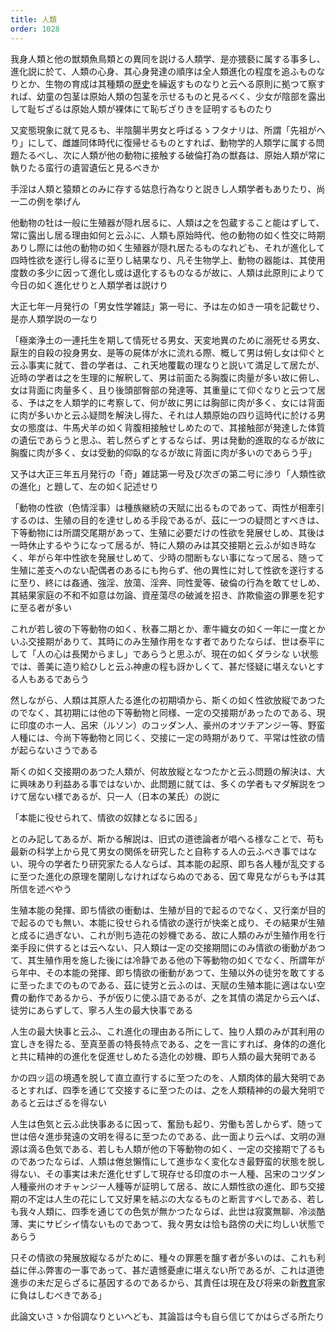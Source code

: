 ```yaml
---
title: 人類
order: 1028
---
```

我身人類と他の獣類魚鳥類との異同を説ける人類学、是亦猥褻に属する事多し、進化説に於て、人類の心身、其心身発達の順序は全人類進化の程度を追ふものなりとか、生物の育成は其種類の[歴史](/main/06-history/)を繰返すものなりと云へる原則に拠つて察すれば、幼童の包茎は原始人類の包茎を示せるものと見るべく、少女が陰部を露出して耻ぢざるは原始人類が裸体にて恥ぢざりきを証明するものたり

又変態現象に就て見るも、半陰腸半男女と呼ばるゝフタナリは、所謂「先祖がへり」にして、雌雄同体時代に復帰せるものとすれば、動物学的人類学に属する問題たるべし、次に人類が他の動物に接触する破倫打為の獣姦は、原始人類が常に執りたる蛮行の遺習遺伝と見るべきか


手淫は人類と猿類とのみに存する姑息行為なりと説きし人類学者もありたり、尚一二の例を挙げん

他動物の牡は一般に生殖器が隠れ居るに、人類は之を包蔵すること能はずして、常に露出し居る理由如何と云ふに、人類も原始時代、他の動物の如く性交に時期ありし際には他の動物の如く生殖器が隠れ居たるものなれども、それが進化して四時性欲を遂行し得るに至りし結果なり、凡そ生物学上、動物の器能は、其使用度数の多少に因って進化し或は退化するものなるが故に、人類は此原則によりて今日の如く進化せりと人類学者は説けり

大正七年一月発行の「男女性学雑誌」第一号に、予は左の如き一項を記載せり、是亦人類学説の一なり

「極楽浄土の一連托生を期して情死せる男女、天変地異のために溺死せる男女、厭生的自殺の投身男女、是等の屍体が水に流れる際、概して男は俯し女は仰ぐと云ふ事実に就て、昔の学者は、これ天地覆載の理なりと説いて満足して居たが、近時の学者は之を生理的に解釈して、男は前面たる胸腹に肉量が多い故に俯し、女は背面に肉量多く、且り後頭部臀部の発達等、其重量にて仰ぐなりと云つて居る、予は之を人類学的に考察して、何が故に男には胸部に肉が多く、女には背面に肉が多いかと云ふ疑問を解決し得た、それは人類原始の四り這時代に於ける男女の態度は、牛馬犬羊の如く背腹相接触せしめたので、其接触部が発達した体質の遺伝であらうと思ふ、若し然らずとするならば、男は発動的進取的なるが故に胸腹に肉が多く、女は受動的仰臥的なるが故に背面に肉が多いのであらう乎」

又予は大正三年五月発行の「奇」雑誌第一号及び次ぎの第二号に渉り「人類性欲の進化」と題して、左の如く記述せり

「動物の性欲（色情淫事）は種族継続の天賦に出るものであって、両性が相牽引するのは、生殖の目的を達せしめる手段であるが、茲に一つの疑問とすべきは、下等動物には所謂交尾期があって、生殖に必要だけの性欲を発展せしめ、其後は一時休止するやうになって居るが、特に人類のみは其交接期と云ふが如き時なく、年がら年中性欲を発展せしめて、少時の間断もない事になって居る、随って生殖に差支へのない配偶者のあるにも拘らず、他の異性に対して性欲を遂行するに至り、終には姦通、強淫、放蕩、淫奔、同性愛等、破倫の行為を敢てせしめ、其結果家庭の不和不如意は勿論、資産蕩尽の破滅を招き、詐欺偸盗の罪悪を犯すに至る者が多い


これが若し彼の下等動物の如く、秋春二期とか、牽牛織女の如く一年に一度とかいふ交接期がありて、其時にのみ生殖作用をなす者でありたならば、世は泰平にして「人の心は長閑からまし」であらうと思ふが、現在の如くダラシな
い状態では、善美に造り給ひしと云ふ神慮の程も訝かしくて、甚だ怪疑に堪えないとする人もあるであらう


然しながら、人類は其原人たる進化の初期頃から、斯くの如く性欲放縦であつたのでなく、其初期には他の下等動物と同様、一定の交接期があったのである、現に印度のホー人、呂宋（ルソン）のコッダン人、豪州のオツチアンジー等、野蛮人種には、今尚下等動物と同じく、交接に一定の時期がありて、平常は性欲の情が起らないさうである

斯くの如く交接期のあつた人類が、何故放縦となつたかと云ふ問題の解決は、大に興味あり利益ある事ではないか、此問題に就ては、多くの学者もマダ解説をつけて居ない様であるが、只一人（日本の某氏）の説に

「本能に役せられて、情欲の奴隷となるに因る」

とのみ記してあるが、斯かる解説は、旧式の道徳論者が唱へる様なことで、苟も最新の科学上から見て男女の関係を研究したと自称する人の云ふべき事ではない、現今の学者たり研究家たる人ならば、其本能の起原、即ち各人種が乱交するに至つた進化の原理を闡剛しなければならぬのである、因て卑見ながらも予は其所信を述べやう


生殖本能の発揮、即ち情欲の衝動は、生殖が目的で起るのでなく、又行楽が目的で起るのでも無い、本能に役せられる情欲の遂行が快楽と成り、その結果が生殖と成るに過ぎない、これが則ち造花の妙機である、故に人類のみが生殖作用を行楽手段に供するとは云へない、只人類は一定の交接期間にのみ情欲の衝動があつて、其生殖作用を施した後には冷静である他の下等動物の如くでなく、所謂年がら年中、その本能の発揮、即ち情欲の衝動があつて、生殖以外の徒労を敢てするに至ったまでのものである、茲に徒労と云ふのは、天賦の生殖本能に適はない空費の動作であるから、予が仮りに使ふ語であるが、之を其情の満足から云へば、徒労にあらずして、寧ろ人生の最大快事である

人生の最大快事と云ふ、これ進化の理由ある所にして、独り人類のみが其利用の宜しきを得たる、至真至善の特長特点である、之を一言にすれば、身体的の進化と共に精神的の進化を促進せしめたる造化の妙機、即ち人類の最大発明である

かの四ッ這の境遇を脱して直立直行するに至つたのを、人類肉体的最大発明であるとすれば、四季を通じて交接するに至つたのは、之を人類精神的の最大発明であると云はざるを得ない


人生は色気と云ふ此快事あるに因って、奮励も起り、労働も苦しからず、随って世は倍々進歩発遠の文明を得るに至つたのである、此一面より云へば、文明の淵源は滴る色気である、若しも人類が他の下等動物の如く、一定の交接期で了るものであつたならば、人類は倦怠懶惰にして進歩なく変化なき最野蛮的状態を脱し得ない、その事実は未だ進化せずして現存せる印度のホー人種、呂宋のコツダン人種豪州のオチャンジー人種等が証明して居る、故に人類性欲の進化、即ち交接期の不定は人生の花にして又好果を結ぶの大なるものと断言すべしである、若しも我々人類に、四季を通じての色気が無かつたならば、此世は寂寞無聊、冷淡酷薄、実にサビシイ情ないものであつて、我々男女は恰も路傍の犬に均しい状態であらう

只その情欲の発展放縦なるがために、種々の罪悪を醸す者が多いのは、これも利益に伴ふ弊害の一事であって、甚だ遺憾憂慮に堪えない所であるが、これは道徳進歩の未だ足らざるに基因するのであるから、其責任は現在及び将来の新[教育](/main/08-education/)家に負はしむべきである」


此論文いさゝか俗調なりといへども、其論旨は今も自ら信じてかはらざる所たり
